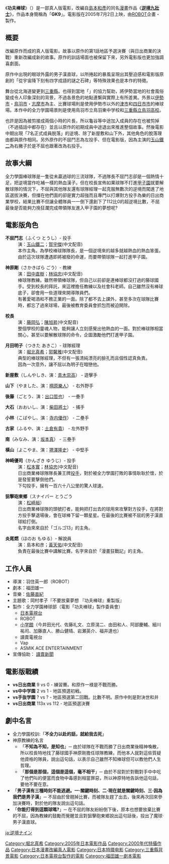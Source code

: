 {{Infobox animanga/Headerofja
|標題= 功夫棒球
|圖像= 
|尺寸= 
|說明= 
|日文名稱= 逆境ナイン
|英文名稱= 
|假名= ぎゃっきょうナイン
|羅馬字= GyakyouNain
|類型= 棒球 搞笑 熱血
}}
{{Infobox animanga/Movie
|標題= 
|導演= 羽住英一郎
|製作= ROBOT
|上映日= 2005年7月2日
|片長= 
|原案
|原作=島本和彦
|企畫=
|腳本=福田雄一
|分鏡=
|演出=
|人物設定=
|作畫監督=
|機械設定=
|音樂=佐藤直紀
|其他= 
|Copyright= 
}}
{{Infobox animanga/Footerofja}}

《'''功夫棒球'''》（{{lang|ja|逆境ナイン}}）是一部真人版電影，改編自[[島本和彥|島本和彥]]的同名[[漫畫|漫畫]]作品《'''[[逆境九壯士|逆境九壯士]]'''》，作品本身簡稱為「'''GK9'''」。電影版在2005年7月2日上映，由[[ロボット_(企業)|ROBOT]]企畫・製作。

== 概要 ==
改編原作而成的真人版電影。故事以原作的第1話地區予選決賽（與日出商業的決戰）重新改編成新的故事。原作的訓話場面也被保留下來，另外電影版也更加強調喜劇面。

原作中出現的眼球外露的男子漢直球，以所捲起的暴風呈現出其壓迫感和電影版原創的「從宇宙降下刻有四字成語的謎之石碑」等特殊效果也是本作的特徵。

舞台從北海道變更到[[三重縣|三重縣]]。也得到當地「{{lang|ja|伊勢志摩フィルムコミッション}}」的協力幫助，將伊勢當地的社會風俗變成令人印象深刻的背景，不過各景色的地點連繫與實際上有所差異。外景以[[伊勢市|伊勢市]]・[[鳥羽市|鳥羽市]]・[[志摩市|志摩市]]為主、比賽球場則是使用伊勢市以外的[[津市_(日本)|津市]]和[[四日市市|四日市市]]的棒球場。本作中的全力学園場景則是使用鳥羽市立鳥羽東中学校和[[三重縣立鳥羽高等学校|三重縣立鳥羽高校]]。

也許是因為被剪接成兩個小時的片長，所以龜谷等中途加入成員的存在也被剪掉（不過插話中都存在）並且以原作的初期成員中途退出來推進整個故事。然後電影中期出現「7名正式成員脱落」的逆境、除了新屋敷和山下外，其他角色的脫落理由都與原作相同。另外原作的不屈鬥志為左投手、但在電影版，因為主演的[[玉山鐵二|玉山鐵二]]為右撇子於是不屈也跟著改為右投手。

== 故事大綱 ==
全力學園棒球隊是一隻從未贏過球的三流球隊，不過隊長不屈鬥志卻是一個熱情十足，把逆境當作吃補一樣的熱血漢子。但在校長宣佈如果球隊不打進[[甲子園|甲子園]]就要解散球隊的情況下，不屈與其他隊友還有球隊經理一起克服無數次的逆境而闖進了地區選拔決賽，但擋在他們面的卻是實力超強而且專門以打爆對方投手為樂的日出商業學校，結果比賽不但讓全體隊員一一倒下還創下了112比0的超逆境比數，不屈最後是否能夠力挽狂瀾完成帶領隊友進入甲子園的夢想呢?

== 電影版角色 ==
; '''不屈鬥志'''（ふくつ とうし）- 投手
:演：[[玉山鐵二|玉山鐵二]]；[[賀宇傑|賀宇傑]](中文配音)
:本作主角。為學校棒球隊隊長，是一個逆境來的越多就越熱血的熱血笨蛋。由於這次球隊遭遇即將被廢的命運，而要帶領球隊一起打進甲子園。

; '''神原剛'''（さかきばら ごう）- 教練
:演：[[田中直樹|田中直樹]]；[[林協忠|林協忠]](中文配音)
:棒球隊教練。雖然帶領棒球隊，但自己以前卻是連棒球都沒打過的藤球國手。受到校長的拜託，來這裡擔任教練以及社會科老師。自己雖然沒有棒球底子，卻會用一些道理來開導隊員們。
:有著愛喝酒和不務正業的一面。除了都不去上課外，甚至多次在球隊比賽時，都忘了過來球場，最後被教育委員會抓包而被迫開除。

; '''校長'''
:演：[[藤岡弘|藤岡弘]]；[[陳旭昇|陳旭昇]](中文配音)
:整個學校的靈魂人物，能夠讓人立刻感覺出他熱血的一面。對於棒球隊相當關心，甚至以要解散球隊的命令，企圖激勵他們打進甲子園。

; '''月田明子'''（つきた あきこ）- 球隊經理
:演：[[堀北真希|堀北真希]]；[[郭馨雅|郭馨雅]](中文配音)
:典型的棒球隊經理，不但有一張清純漂亮的臉孔而且個性認真負責。
:因為一次意外，讓不屈以為明子在暗戀他。

; '''新屋敷'''（しんやしき、演：[[青木崇高|青木崇高]]） - 遊擊手

; '''山下'''（やました、演：[[栩原樂人|栩原樂人]]） - 右外野手

; '''後藤'''（ごとう、演：[[出口哲也|出口哲也]]） - 一壘手

; '''大石'''（おおいし、演：[[柴田將士|柴田將士]]） - 捕手

; '''小林'''（こばやし、演：[[寺内優作|寺内優作]]） - 二壘手

; '''古家'''（ふるや、演：[[土倉有貴|土倉有貴]]） - 左外野手

; '''南'''（みなみ、演：[[坂本真|坂本真]]） - 三壘手

; '''橫山'''（よこやま、演：[[堺澤隆史|堺澤隆史]]） - 中堅手

; '''神崎優司'''（かんざき ゆうじ）- 投手
:演：[[松本實|松本實]]；[[林協忠|林協忠]](中文配音)
:日出商業棒球隊隊長兼王牌[[投手|投手]]，對於被全力學園打敗的事情耿耿於懷，於是發誓要擊倒他們。
:下勾投手，擁有一百六十八公里的驚人球速。

; '''狙擊砲東鄉'''（スナイパー とうごう
:演：[[松崎裕|松崎裕]]）
:日出商業棒球隊的頭號打者，能夠把打出去的球用來攻擊對方投手，在將對方投手擊退場後，會在球棒下留一顆星星。在最後的比賽被不屈的男子漢直球給打倒。
:名字由來來自於「ゴルゴ13」的主角。

; '''炎尾燃'''（ほのお もゆる）- 解說員
:演：島本和彦；[[黃天佑|黃天佑]](中文配音)
:負責在最後比賽中講解比賽。名字來自於「漫畫狂戰記」的主角。

== 工作人員 ==
* 導演：羽住英一郎（ROBOT）
* 劇本：福田雄一
* 音樂：[[佐藤直紀|佐藤直紀]]
* 主題歌：岡村孝子『不要放棄夢想 『功夫棒球』重製版』
* 製作：全力学園棒球部（電影「功夫棒球」製作委員會）
** [[日本電視台|日本電視台]]
** ROBOT
** [[小学館|小学館]]（今井田光代、佐藤礼文、立原滉二、由田和人、阿部慶輔、細川祐司、加藤直人、勝山健晴、岩瀬英介、福井達也）
** 讀賣電視台
** Vap
** ASMIK ACE ENTERTAINMENT
* 宣傳協助： [[讀賣新聞|讀賣新聞]]

== 電影版戰績 ==
* '''vs日出商業''' 9 vs 0 - 練習賽。和原作一様是不戰而勝。
* '''vs中中学園''' 2 vs 1 - 地區預選初戦。
* '''vs手抜学園''' ? vs ? - 地區預選第二回戰。比數不明。原作中則是對決世和井
* '''vs日出商業''' 113x vs 112 - 地區預選決賽

== 劇中名言 ==
*全力學園校訓:「'''不全力以赴的話，就給我去死'''」
*神原教練的名言
**「'''不知為不知，是知也'''」─ 由於球隊在不戰而勝了日出商業後精神喚散，所以校長特地找了藤球國手神原剛擔任球隊教練，而他本人就對這些質疑他資格的隊員，說出這句話，以表示自己雖然不知棒球但可以教他們人生哲理。
**「'''那個是那個，這個是這個，毫不相干'''」─ 由於不屈對於對戰對手中中吃了他們叫的便當而食物中毒感到相當罪惡，所以神原特地告訴他這句話，要他不要在意。
*「'''男子漢有三種時刻不能逃避。一‧關鍵時刻、二‧現在就是關鍵時刻、三‧因為我們是男子漢'''」─ 不屈由於曾翹掉比賽，而被隊友趕了出去，後來再次回來參加決賽時，對於他的隊友說出這句話。
*「'''你能打得到這顆球嗎?'''」─ 在不屈的隊友紛紛倒下後，原本也想要放棄比賽的不屈，因為教練的鼓勵而覺醒並且對狙擊砲東鄉說出這句話後，投出了魔球‧男子漢直球。

{{DEFAULTSORT:Gyakkyou Nine}} 
[[Category:堀北真希|Category:堀北真希]]
[[Category:2005年日本電影作品|Category:2005年日本電影作品]]
[[Category:2000年代特攝作品|Category:2000年代特攝作品]]
[[Category:日本漫畫改編真人電影|Category:日本漫畫改編真人電影]]
[[Category:日本特摄电影|Category:日本特摄电影]]
[[Category:三重縣背景電影|Category:三重縣背景電影]]
[[Category:日本電視台製作的電影|Category:日本電視台製作的電影]]
[[Category:福田雄一劇本電影|Category:福田雄一劇本電影]]

[[ja:逆境ナイン|ja:逆境ナイン]]